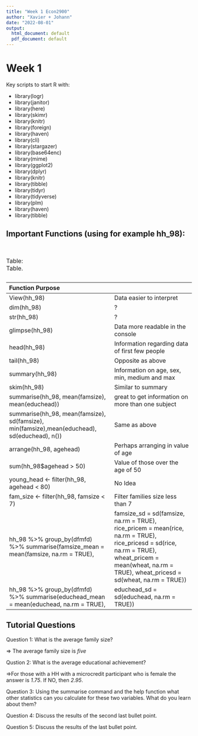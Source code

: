 ```yaml
---
title: "Week 1 Econ2900"
author: "Xavier + Johann"
date: "2022-08-01"
output:
  html_document: default
  pdf_document: default
---
```


# Week 1 
Key scripts to start R with:

* library(logr)
* library(janitor)
* library(here)
* library(skimr)
* library(knitr)
* library(foreign)
* library(haven)
* library(cli)
* library(stargazer)
* library(base64enc)
* library(mime)
* library(ggplot2)
* library(dplyr)
* library(knitr)
* library(tibble)
* library(tidyr)
* library(tidyverse)
* library(plm)
* library(haven)
* library(tibble)

## Important Functions (using for example hh_98):

<br> 
  
<table>
<caption><span id="tab:table">Table: </span> Table.</caption>
Function       Purpose
------------------------------------------------------------------------------------------        ------------------------------------------
View(hh_98)                                                                                       Data easier to interpret 
dim(hh_98)                                                                                        ? 
str(hh_98)                                                                                        ? 
glimpse(hh_98)                                                                                    Data more readable in the console
head(hh_98)                                                                                       Information regarding  data of first few people
tail(hh_98)                                                                                       Opposite as above 
summary(hh_98)                                                                                    Information on age, sex, min, medium and max
skim(hh_98)                                                                                       Similar to summary
summarise(hh_98, mean(famsize), mean(educhead))                                                   great to get information on more than one subject
summarise(hh_98, mean(famsize), sd(famsize), min(famsize),mean(educhead), sd(educhead), n())      Same as above
arrange(hh_98, agehead)                                                                           Perhaps arranging in  value of age
sum(hh_98$agehead > 50)                                                                           Value of those over the age of 50
young_head <- filter(hh_98, agehead < 80)                                                         No Idea
fam_size <- filter(hh_98, famsize < 7)                                                            Filter families size less than 7
hh_98 %>% group_by(dfmfd) %>% summarise(famsize_mean = mean(famsize, na.rm = TRUE),                                                                         famsize_sd = sd(famsize, na.rm = TRUE), rice_pricem = mean(rice, na.rm = TRUE),                                                                                 rice_pricesd = sd(rice, na.rm = TRUE), wheat_pricem = mean(wheat, na.rm = TRUE), wheat_pricesd = sd(wheat, na.rm = TRUE))
hh_98 %>% group_by(dfmfd) %>% summarise(educhead_mean = mean(educhead, na.rm = TRUE),                                                                           educhead_sd = sd(educhead, na.rm = TRUE))


</table>
## Tutorial Questions
Question 1:
What is the average family size?

=> The average family size is *five*

Qustion 2:
What is the average educational achievement?

=>For those with a HH with a microcredit participant who is female the answer is *1.75*. If NO, then *2.95*. 

Question 3:
Using the summarise command and the help function what other statistics can you calculate for these two variables. What do you learn about them?

Question 4:
Discuss the results of the second last bullet point.

Question 5:
Discuss the results of the last bullet point.


